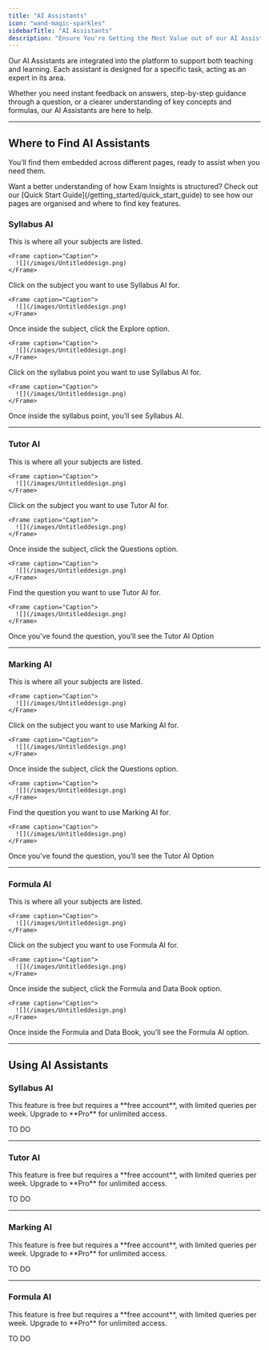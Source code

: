 ```yaml
---
title: "AI Assistants"
icon: "wand-magic-sparkles"
sidebarTitle: "AI Assistants"
description: "Ensure You're Getting the Most Value out of our AI Assistants"
---
```


Our AI Assistants are integrated into the platform to support both teaching and learning. Each assistant is designed for a specific task, acting as an expert in its area.

Whether you need instant feedback on answers, step-by-step guidance through a question, or a clearer understanding of key concepts and formulas, our AI Assistants are here to help.

***

## Where to Find AI Assistants

You’ll find them embedded across different pages, ready to assist when you need them.

<Tip>
  Want a better understanding of how Exam Insights is structured? Check out our [Quick Start Guide](/getting_started/quick_start_guide) to see how our pages are organised and where to find key features.
</Tip>

### Syllabus AI

<Steps>
  <Step title="Go to your Homepage">
    This is where all your subjects are listed.

    <Frame caption="Caption">
      ![](/images/Untitleddesign.png)
    </Frame>
  </Step>

  <Step title="Select a Subject">
    Click on the subject you want to use Syllabus AI for.

    <Frame caption="Caption">
      ![](/images/Untitleddesign.png)
    </Frame>
  </Step>

  <Step title="Click Explore">
    Once inside the subject, click the Explore option.

    <Frame caption="Caption">
      ![](/images/Untitleddesign.png)
    </Frame>
  </Step>

  <Step title="Select a Syllabus Point">
    Click on the syllabus point you want to use Syllabus AI for.

    <Frame caption="Caption">
      ![](/images/Untitleddesign.png)
    </Frame>
  </Step>

  <Step title="Use Syllabus AI">
    Once inside the syllabus point, you’ll see Syllabus AI.
  </Step>
</Steps>

***

### Tutor AI

<Steps>
  <Step title="Go to your Homepage">
    This is where all your subjects are listed.

    <Frame caption="Caption">
      ![](/images/Untitleddesign.png)
    </Frame>
  </Step>

  <Step title="Select a Subject">
    Click on the subject you want to use Tutor AI for.

    <Frame caption="Caption">
      ![](/images/Untitleddesign.png)
    </Frame>
  </Step>

  <Step title="Click Questions">
    Once inside the subject, click the Questions option.

    <Frame caption="Caption">
      ![](/images/Untitleddesign.png)
    </Frame>
  </Step>

  <Step title="Select a Question">
    Find the question you want to use Tutor AI for.

    <Frame caption="Caption">
      ![](/images/Untitleddesign.png)
    </Frame>
  </Step>

  <Step title="Click Tutor AI">
    Once you've found the question, you’ll see the Tutor AI Option
  </Step>
</Steps>

***

### Marking AI

<Steps>
  <Step title="Go to your Homepage">
    This is where all your subjects are listed.

    <Frame caption="Caption">
      ![](/images/Untitleddesign.png)
    </Frame>
  </Step>

  <Step title="Select a Subject">
    Click on the subject you want to use Marking AI for.

    <Frame caption="Caption">
      ![](/images/Untitleddesign.png)
    </Frame>
  </Step>

  <Step title="Click Questions">
    Once inside the subject, click the Questions option.

    <Frame caption="Caption">
      ![](/images/Untitleddesign.png)
    </Frame>
  </Step>

  <Step title="Select a Question">
    Find the question you want to use Marking AI for.

    <Frame caption="Caption">
      ![](/images/Untitleddesign.png)
    </Frame>
  </Step>

  <Step title="Click Marking AI">
    Once you've found the question, you’ll see the Tutor AI Option
  </Step>
</Steps>

***

### Formula AI

<Steps>
  <Step title="Go to your Homepage">
    This is where all your subjects are listed.

    <Frame caption="Caption">
      ![](/images/Untitleddesign.png)
    </Frame>
  </Step>

  <Step title="Select a Subject">
    Click on the subject you want to use Formula AI for.

    <Frame caption="Caption">
      ![](/images/Untitleddesign.png)
    </Frame>
  </Step>

  <Step title="Click Formula and Data Book">
    Once inside the subject, click the Formula and Data Book option.

    <Frame caption="Caption">
      ![](/images/Untitleddesign.png)
    </Frame>
  </Step>

  <Step title="Click Formula AI">
    Once inside the Formula and Data Book, you’ll see the Formula AI option.
  </Step>
</Steps>

***

## Using AI Assistants

### Syllabus AI

<Note>
  This feature is free but requires a **free account**, with limited queries per week. Upgrade to **Pro** for unlimited access.
</Note>

TO DO

***

### Tutor AI

<Note>
  This feature is free but requires a **free account**, with limited queries per week. Upgrade to **Pro** for unlimited access.
</Note>

TO DO

***

### Marking AI

<Note>
  This feature is free but requires a **free account**, with limited queries per week. Upgrade to **Pro** for unlimited access.
</Note>

TO DO

***

### Formula AI

<Note>
  This feature is free but requires a **free account**, with limited queries per week. Upgrade to **Pro** for unlimited access.
</Note>

TO DO